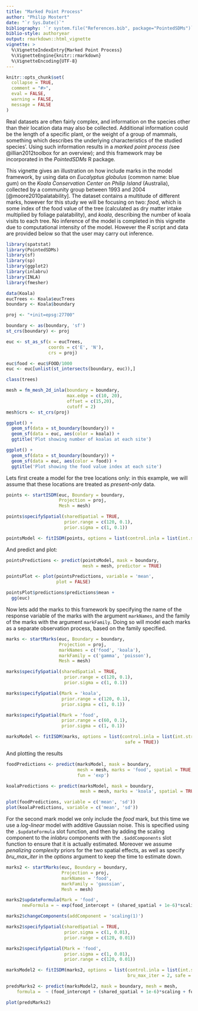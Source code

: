 ```yaml
---
title: "Marked Point Process"
author: "Philip Mostert"
date: "`r Sys.Date()`"
bibliography: '`r system.file("References.bib", package="PointedSDMs")`'
biblio-style: authoryear
output: rmarkdown::html_vignette
vignette: >
  %\VignetteIndexEntry{Marked Point Process}
  %\VignetteEngine{knitr::rmarkdown}
  %\VignetteEncoding{UTF-8}
---
```


```r
knitr::opts_chunk$set(
  collapse = TRUE,
  comment = "#>",
  eval = FALSE,
  warning = FALSE,
  message = FALSE
)

```

Real datasets are often fairly complex, and information on the species other than their location data may also be collected. Additional information could be the length of a specific plant, or the weight of a group of mammals, something which describes the underlying characteristics of the studied species'. Using such information results in a *marked point process (*see @illian2012toolbox for an overview); and this framework may be incorporated in the *PointedSDMs* R package*.*

This vignette gives an illustration on how include marks in the model framework, by using data on *Eucalyptus globulus* (common name: blue gum) on the *Koala Conservation Center on Philip Island* (Australia), collected by a community group between 1993 and 2004 [@moore2010palatability]. The dataset contains a multitude of different marks, however for this study we will be focusing on two: *food*, which is some index of the food value of the tree (calculated as dry matter intake multiplied by foliage palatability), and *koala*, describing the number of koala visits to each tree. No inference of the model is completed in this vignette due to computational intensity of the model. However the *R* script and data are provided below so that the user may carry out inference.

```r
library(spatstat)
library(PointedSDMs)
library(sf)
library(sp)
library(ggplot2)
library(inlabru)
library(INLA)
library(fmesher)
```

```r

data(Koala)
eucTrees <- Koala$eucTrees
boundary <- Koala$boundary

```

```r

proj <- "+init=epsg:27700"

boundary <- as(boundary, 'sf')
st_crs(boundary) <- proj

euc <- st_as_sf(x = eucTrees,
                coords = c('E', 'N'),
                crs = proj)

euc$food <- euc$FOOD/1000
euc <- euc[unlist(st_intersects(boundary, euc)),]

class(trees)

mesh = fm_mesh_2d_inla(boundary = boundary, 
                       max.edge = c(10, 20), 
                       offset = c(15,20),
                       cutoff = 2)
mesh$crs <- st_crs(proj)

ggplot() + 
  geom_sf(data = st_boundary(boundary)) + 
  geom_sf(data = euc, aes(color = koala)) + 
  ggtitle('Plot showing number of koalas at each site')

ggplot() + 
  geom_sf(data = st_boundary(boundary)) + 
  geom_sf(data = euc, aes(color = food)) + 
  ggtitle('Plot showing the food value index at each site')


```

Lets first create a model for the tree locations only: in this example, we will assume that these locations are treated as *present-only* data.

```r

points <- startISDM(euc, Boundary = boundary,
                    Projection = proj, 
                    Mesh = mesh)

points$specifySpatial(sharedSpatial = TRUE,
                      prior.range = c(120, 0.1),
                      prior.sigma = c(1, 0.1))

pointsModel <- fitISDM(points, options = list(control.inla = list(int.strategy = 'eb')))

```

And predict and plot:

```r

pointsPredictions <- predict(pointsModel, mask = boundary,
                             mesh = mesh, predictor = TRUE)

pointsPlot <- plot(pointsPredictions, variable = 'mean', 
                   plot = FALSE)

pointsPlot$predictions$predictions$mean + 
  gg(euc)

```

Now lets add the marks to this framework by specifying the name of the response variable of the marks with the argument `markNames`, and the family of the marks with the argument `markFamily`. Doing so will model each marks as a separate observation process, based on the family specified.

```r

marks <- startMarks(euc, Boundary = boundary,
                    Projection = proj,
                    markNames = c('food', 'koala'), 
                    markFamily = c('gamma', 'poisson'),
                    Mesh = mesh)

marks$specifySpatial(sharedSpatial = TRUE,
                      prior.range = c(120, 0.1),
                      prior.sigma = c(1, 0.1))

marks$specifySpatial(Mark = 'koala',
                     prior.range = c(120, 0.1),
                     prior.sigma = c(1, 0.1))

marks$specifySpatial(Mark = 'food',
                     prior.range = c(60, 0.1),
                     prior.sigma = c(1, 0.1))

marksModel <- fitISDM(marks, options = list(control.inla = list(int.strategy = 'eb'),
                                             safe = TRUE))
```

And plotting the results

```r

foodPredictions <- predict(marksModel, mask = boundary, 
                           mesh = mesh, marks = 'food', spatial = TRUE,
                           fun = 'exp')

koalaPredictions <- predict(marksModel, mask = boundary, 
                            mesh = mesh, marks = 'koala', spatial = TRUE)

plot(foodPredictions, variable = c('mean', 'sd'))
plot(koalaPredictions, variable = c('mean', 'sd'))

```

For the second mark model we only include the *food* mark, but this time we use a *log-linear* model with additive Gaussian noise. This is specified using the `.$updateFormula` slot function, and then by adding the scaling component to the *inlabru* components with the `.$addComponents` slot function to ensure that it is actually estimated. Moreover we assume *penalizing complexity* priors for the two spatial effects, as well as specify *bru_max_iter* in the *options* argument to keep the time to estimate down.

```r

marks2 <- startMarks(euc, Boundary = boundary,
                     Projection = proj,
                     markNames = 'food', 
                     markFamily = 'gaussian',
                     Mesh = mesh)

marks2$updateFormula(Mark = 'food', 
      newFormula = ~ exp(food_intercept + (shared_spatial + 1e-6)*scaling + food_spatial))

marks2$changeComponents(addComponent = 'scaling(1)')

marks2$specifySpatial(sharedSpatial = TRUE, 
                      prior.sigma = c(1, 0.01), 
                      prior.range = c(120, 0.01))

marks2$specifySpatial(Mark = 'food',  
                      prior.sigma = c(1, 0.01), 
                      prior.range = c(120, 0.01))

marksModel2 <- fitISDM(marks2, options = list(control.inla = list(int.strategy = 'eb'),
                                              bru_max_iter = 2, safe = TRUE))

predsMarks2 <- predict(marksModel2, mask = boundary, mesh = mesh,
    formula =  ~ (food_intercept + (shared_spatial + 1e-6)*scaling + food_spatial))

plot(predsMarks2)
```
